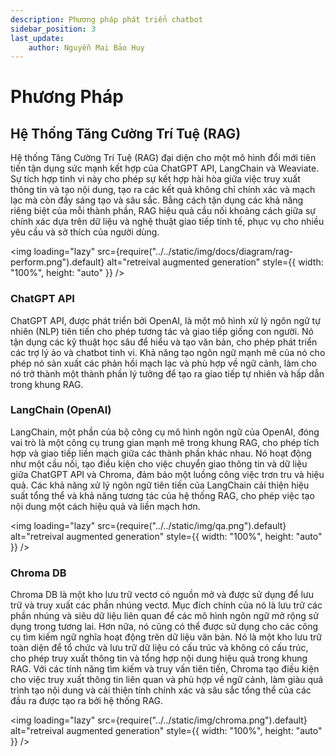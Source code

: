 ```yaml
---
description: Phương pháp phát triển chatbot
sidebar_position: 3
last_update:
    author: Nguyễn Mai Bảo Huy
---
```


# Phương Pháp

<p align="justify">

## Hệ Thống Tăng Cường Trí Tuệ (RAG)

Hệ thống Tăng Cường Trí Tuệ (RAG) đại diện cho một mô hình đổi mới tiên tiến tận dụng sức mạnh kết hợp của ChatGPT API, LangChain và Weaviate. Sự tích hợp tinh vi này cho phép sự kết hợp hài hòa giữa việc truy xuất thông tin và tạo nội dung, tạo ra các kết quả không chỉ chính xác và mạch lạc mà còn đầy sáng tạo và sâu sắc. Bằng cách tận dụng các khả năng riêng biệt của mỗi thành phần, RAG hiệu quả cầu nối khoảng cách giữa sự chính xác dựa trên dữ liệu và nghệ thuật giao tiếp tinh tế, phục vụ cho nhiều yêu cầu và sở thích của người dùng.

<img
    loading="lazy"
    src={require("../../static/img/docs/diagram/rag-perform.png").default}
    alt="retreival augmented generation"
    style={{ width: "100%", height: "auto" }}
/>

### ChatGPT API

ChatGPT API, được phát triển bởi OpenAI, là một mô hình xử lý ngôn ngữ tự nhiên (NLP) tiên tiến cho phép tương tác và giao tiếp giống con người. Nó tận dụng các kỹ thuật học sâu để hiểu và tạo văn bản, cho phép phát triển các trợ lý ảo và chatbot tinh vi. Khả năng tạo ngôn ngữ mạnh mẽ của nó cho phép nó sản xuất các phản hồi mạch lạc và phù hợp về ngữ cảnh, làm cho nó trở thành một thành phần lý tưởng để tạo ra giao tiếp tự nhiên và hấp dẫn trong khung RAG.

### LangChain (OpenAI)

LangChain, một phần của bộ công cụ mô hình ngôn ngữ của OpenAI, đóng vai trò là một công cụ trung gian mạnh mẽ trong khung RAG, cho phép tích hợp và giao tiếp liền mạch giữa các thành phần khác nhau. Nó hoạt động như một cầu nối, tạo điều kiện cho việc chuyển giao thông tin và dữ liệu giữa ChatGPT API và Chroma, đảm bảo một luồng công việc trơn tru và hiệu quả. Các khả năng xử lý ngôn ngữ tiên tiến của LangChain cải thiện hiệu suất tổng thể và khả năng tương tác của hệ thống RAG, cho phép việc tạo nội dung một cách hiệu quả và liền mạch hơn.

<img
    loading="lazy"
    src={require("../../static/img/qa.png").default}
    alt="retreival augmented generation"
    style={{ width: "100%", height: "auto" }}
/>

### Chroma DB

Chroma DB là một kho lưu trữ vectơ có nguồn mở và được sử dụng để lưu trữ và truy xuất các phần nhúng vectơ. Mục đích chính của nó là lưu trữ các phần nhúng và siêu dữ liệu liên quan để các mô hình ngôn ngữ mở rộng sử dụng trong tương lai. Hơn nữa, nó cũng có thể được sử dụng cho các công cụ tìm kiếm ngữ nghĩa hoạt động trên dữ liệu văn bản. Nó là một kho lưu trữ toàn diện để tổ chức và lưu trữ dữ liệu có cấu trúc và không có cấu trúc, cho phép truy xuất thông tin và tổng hợp nội dung hiệu quả trong khung RAG. Với các tính năng tìm kiếm và truy vấn tiên tiến, Chroma tạo điều kiện cho việc truy xuất thông tin liên quan và phù hợp về ngữ cảnh, làm giàu quá trình tạo nội dung và cải thiện tính chính xác và sâu sắc tổng thể của các đầu ra được tạo ra bởi hệ thống RAG.

<img
    loading="lazy"
    src={require("../../static/img/chroma.png").default}
    alt="retreival augmented generation"
    style={{ width: "100%", height: "auto" }}
/>

</p>
